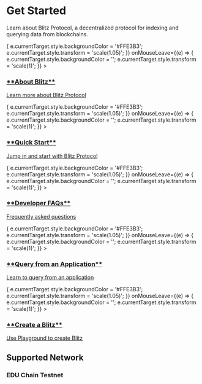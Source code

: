 # Get Started

Learn about Blitz Protocol, a decentralized protocol for indexing and querying data from blockchains.

<div style={{ display: 'grid', gridTemplateColumns: 'repeat(3, 1fr)', gap: '20px', marginTop: '30px' }}>

  <div style={{ border: '2px solid #FF8B00', padding: '20px', borderRadius: '10px', textAlign: 'center', boxShadow: '0px 4px 6px rgba(0, 0, 0, 0.1)', transition: 'transform 0.3s ease, background-color 0.3s ease' }}
    onMouseEnter={(e) => {
      e.currentTarget.style.backgroundColor = '#FFE3B3';
      e.currentTarget.style.transform = 'scale(1.05)';
    }}
    onMouseLeave={(e) => {
      e.currentTarget.style.backgroundColor = '';
      e.currentTarget.style.transform = 'scale(1)';
    }}
  >
    <a href="/docs/about-blitz-protocol" style={{ color: 'black', textDecoration: 'none' }}>
      <h3>**About Blitz**</h3>
      <p>Learn more about Blitz Protocol</p>
    </a>
  </div>

  <div style={{ border: '2px solid #FF8B00', padding: '20px', borderRadius: '10px', textAlign: 'center', boxShadow: '0px 4px 6px rgba(0, 0, 0, 0.1)', transition: 'transform 0.3s ease, background-color 0.3s ease' }}
    onMouseEnter={(e) => {
      e.currentTarget.style.backgroundColor = '#FFE3B3';
      e.currentTarget.style.transform = 'scale(1.05)';
    }}
    onMouseLeave={(e) => {
      e.currentTarget.style.backgroundColor = '';
      e.currentTarget.style.transform = 'scale(1)';
    }}
  >
    <a href="/docs/quick-start" style={{ color: 'black', textDecoration: 'none' }}>
      <h3>**Quick Start**</h3>
      <p>Jump in and start with Blitz Protocol</p>
    </a>
  </div>

  <div style={{ border: '2px solid #FF8B00', padding: '20px', borderRadius: '10px', textAlign: 'center', boxShadow: '0px 4px 6px rgba(0, 0, 0, 0.1)', transition: 'transform 0.3s ease, background-color 0.3s ease' }}
    onMouseEnter={(e) => {
      e.currentTarget.style.backgroundColor = '#FFE3B3';
      e.currentTarget.style.transform = 'scale(1.05)';
    }}
    onMouseLeave={(e) => {
      e.currentTarget.style.backgroundColor = '';
      e.currentTarget.style.transform = 'scale(1)';
    }}
  >
    <a href="/docs/faqs" style={{ color: 'black', textDecoration: 'none' }}>
      <h3>**Developer FAQs**</h3>
      <p>Frequently asked questions</p>
    </a>
  </div>

  <div style={{ border: '2px solid #FF8B00', padding: '20px', borderRadius: '10px', textAlign: 'center', boxShadow: '0px 4px 6px rgba(0, 0, 0, 0.1)', transition: 'transform 0.3s ease, background-color 0.3s ease' }}
    onMouseEnter={(e) => {
      e.currentTarget.style.backgroundColor = '#FFE3B3';
      e.currentTarget.style.transform = 'scale(1.05)';
    }}
    onMouseLeave={(e) => {
      e.currentTarget.style.backgroundColor = '';
      e.currentTarget.style.transform = 'scale(1)';
    }}
  >
    <a href="/docs/query-from-application" style={{ color: 'black', textDecoration: 'none' }}>
      <h3>**Query from an Application**</h3>
      <p>Learn to query from an application</p>
    </a>
  </div>

  <div style={{ border: '2px solid #FF8B00', padding: '20px', borderRadius: '10px', textAlign: 'center', boxShadow: '0px 4px 6px rgba(0, 0, 0, 0.1)', transition: 'transform 0.3s ease, background-color 0.3s ease' }}
    onMouseEnter={(e) => {
      e.currentTarget.style.backgroundColor = '#FFE3B3';
      e.currentTarget.style.transform = 'scale(1.05)';
    }}
    onMouseLeave={(e) => {
      e.currentTarget.style.backgroundColor = '';
      e.currentTarget.style.transform = 'scale(1)';
    }}
  >
    <a href="/docs/create-a-blitz" style={{ color: 'black', textDecoration: 'none' }}>
      <h3>**Create a Blitz**</h3>
      <p>Use Playground to create Blitz</p>
    </a>
  </div>

</div>

## Supported Network

<div style={{ border: '2px solid #FF8B00', padding: '5px 10px', borderRadius: '10px', textAlign: 'center', marginTop: '30px', display: 'inline-block' }}>
  <h3>EDU Chain Testnet</h3>
</div>
